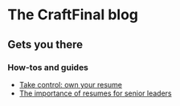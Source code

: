 # The CraftFinal blog

## Gets you there

### How-tos and guides

- [Take control: own your resume](/article/resume-ownership-web-social-media-comprehensive-guide)
- [The importance of resumes for senior leaders](/article/importance-resumes-senior-leaders)
